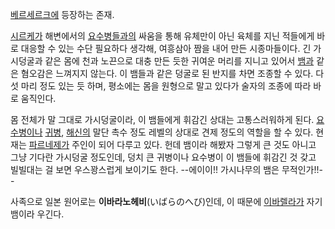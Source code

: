 [[베르세르크]]에 등장하는 존재.

[[시르케]]가 해변에서의 [[요수병]]들과의 싸움을 통해 유체만이 아닌 육체를 지닌 적들에게 바로 대응할 수 있는 수단 필요하다 생각해, 여흥삼아 짬을 내어 만든 시종마들이다. 긴 가시덩굴과 같은 몸에 천과 노끈으로 대충 만든 듯한 귀여운 머리를 지니고 있어서 [[뱀]]과 같은 혐오감은 느껴지지 않는다. 이 뱀들과 같은 덩굴로 된 반지를 차면 조종할 수 있다. 다섯 마리 정도 있는 듯 하며, 평소에는 몸을 원형으로 말고 있다가 술자의 조종에 따라 바로 움직인다.

몸 전체가 말 그대로 가시덩굴이라, 이 뱀들에게 휘감긴 상대는 고통스러워하게 된다. [[요수병]]이나 [[귀병]], [[해신]]의 말단 촉수 정도 레벨의 상대로 견제 정도의 역할을 할 수 있다. 현재는 [[파르네제]]가 주인이 되어 다루고 있다. 헌데 뱀이라 해봤자 그렇게 큰 것도 아니고 그냥 기다란 가시덩굴 정도인데, 덩치 큰 귀병이나 요수병이 이 뱀들에 휘감긴 것 갖고 빌빌대는 걸 보면 우스꽝스럽게 보이기도 한다. --에이이!! 가시나무의 뱀은 무적인가!!--

사족으로 일본 원어로는 '''이바라노헤비'''(いばらのへび)인데, 이 때문에 [[이바렐라]]가 자기 뱀이라 우긴다. 
